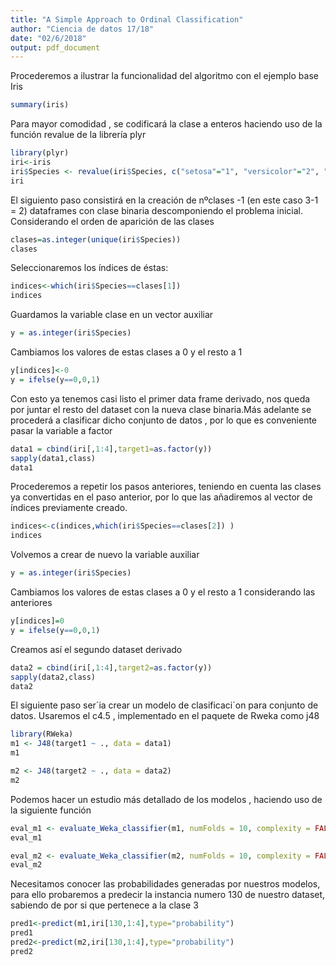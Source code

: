 ```yaml
---
title: "A Simple Approach to Ordinal Classification"
author: "Ciencia de datos 17/18"                                                                                                          
date: "02/6/2018"
output: pdf_document
---
```

Procederemos a ilustrar la funcionalidad del algoritmo con el ejemplo base Iris
```r
summary(iris)
```

Para mayor comodidad , se codificará la clase a enteros haciendo uso de la función revalue de la librería plyr

```r
library(plyr)
iri<-iris
iri$Species <- revalue(iri$Species, c("setosa"="1", "versicolor"="2", "virginica"="3"))
iri

```
El siguiento paso consistirá en la creación de nºclases -1 (en este caso 3-1 = 2) dataframes con clase binaria descomponiendo el problema inicial. Considerando el orden de aparición de las clases

```r
clases=as.integer(unique(iri$Species))
clases
```
Seleccionaremos los índices de éstas:

```r
indices<-which(iri$Species==clases[1])
indices
```

Guardamos la variable clase en un vector auxiliar

```r
y = as.integer(iri$Species)
```

Cambiamos los valores de estas clases a 0 y el resto a 1

```r
y[indices]<-0
y = ifelse(y==0,0,1)
```
Con esto ya tenemos casi listo el primer data frame derivado, nos queda por juntar el resto del dataset con la nueva clase binaria.Más adelante se procederá a clasificar dicho conjunto de datos , por lo que es conveniente pasar la variable a factor

```r
data1 = cbind(iri[,1:4],target1=as.factor(y))
sapply(data1,class)
data1
```

Procederemos a repetir los pasos anteriores, teniendo en cuenta las clases ya convertidas en el paso anterior, por lo que las añadiremos al vector de índices previamente creado.

```r
indices<-c(indices,which(iri$Species==clases[2]) )
indices
```

Volvemos a crear de nuevo la variable auxiliar

```r
y = as.integer(iri$Species)
```

Cambiamos los valores de estas clases a 0 y el resto a 1 considerando las anteriores

```r
y[indices]=0
y = ifelse(y==0,0,1)
```
Creamos así el segundo dataset derivado

```r
data2 = cbind(iri[,1:4],target2=as.factor(y))
sapply(data2,class)
data2
```
El siguiente paso ser´ia crear un modelo de clasificaci´on para conjunto de datos. Usaremos el c4.5 , implementado en el paquete de Rweka como j48
```r

library(RWeka)
m1 <- J48(target1 ~ ., data = data1)
m1

m2 <- J48(target2 ~ ., data = data2)
m2

```

Podemos hacer un estudio más detallado de los modelos , haciendo uso de la siguiente función

```r
eval_m1 <- evaluate_Weka_classifier(m1, numFolds = 10, complexity = FALSE, class = TRUE)
eval_m1

eval_m2 <- evaluate_Weka_classifier(m2, numFolds = 10, complexity = FALSE, class = TRUE)
eval_m2
```

Necesitamos conocer las probabilidades generadas por nuestros modelos, para ello probaremos a predecir la instancia numero 130 de nuestro dataset, sabiendo de por si que pertenece a la clase 3

```r
pred1<-predict(m1,iri[130,1:4],type="probability")
pred1
pred2<-predict(m2,iri[130,1:4],type="probability")
pred2
```
